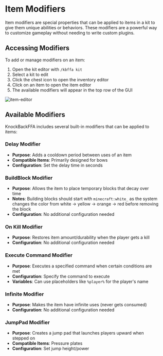 # Item Modifiers

Item modifiers are special properties that can be applied to items in a kit to give them unique abilities or behaviors. These modifiers are a powerful way to customize gameplay without needing to write custom plugins.

## Accessing Modifiers

To add or manage modifiers on an item:

1. Open the kit editor with `/kbffa kit`
2. Select a kit to edit
3. Click the chest icon to open the inventory editor
4. Click on an item to open the item editor
5. The available modifiers will appear in the top row of the GUI

![item-editor](../assets/getting-started/item-editor.png)

## Available Modifiers

KnockBackFFA includes several built-in modifiers that can be applied to items:

### Delay Modifier
- **Purpose**: Adds a cooldown period between uses of an item
- **Compatible Items**: Primarily designed for bows
- **Configuration**: Set the delay time in seconds

### BuildBlock Modifier
- **Purpose**: Allows the item to place temporary blocks that decay over time
- **Notes**: Building blocks should start with `minecraft:white_` as the system changes the color from white → yellow → orange → red before removing the block
- **Configuration**: No additional configuration needed

### On Kill Modifier
- **Purpose**: Restores item amount/durability when the player gets a kill
- **Configuration**: No additional configuration needed

### Execute Command Modifier
- **Purpose**: Executes a specified command when certain conditions are met
- **Configuration**: Specify the command to execute
- **Variables**: Can use placeholders like `%player%` for the player's name

### Infinite Modifier
- **Purpose**: Makes the item have infinite uses (never gets consumed)
- **Configuration**: No additional configuration needed

### JumpPad Modifier
- **Purpose**: Creates a jump pad that launches players upward when stepped on
- **Compatible Items**: Pressure plates
- **Configuration**: Set jump height/power